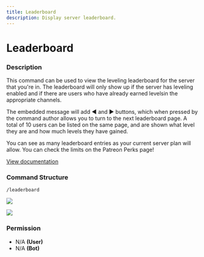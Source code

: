 ```yaml
---
title: Leaderboard
description: Display server leaderboard.
---
```


# Leaderboard
### Description

This command can be used to view the leveling leaderboard for the server that you're in. The leaderboard will only show up if the server has leveling enabled and if there are users who have already earned levelsin the appropriate channels.&#x20;

The embedded message will add ◀ and ▶ buttons, which when pressed by the command author allows you to turn to the next leaderboard page. A total of 10 users can be listed on the same page, and are shown what level they are and how much levels they have gained.

You can see as many leaderboard entries as your current server plan will allow. You can check the limits on the Patreon Perks page!

[View documentation](/bot/information/patreon-perks)

### Command Structure

```
/leaderboard
```

![](https://i.imgur.com/yQM1gOm.png)

![](https://i.imgur.com/PxkNV8a.png)

### **Permission**

* N/A **(User)**
* N/A **(Bot)**

